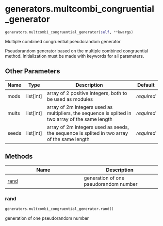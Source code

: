 # generators.multcombi_congruential_generator { #sim_2024.generators.multcombi_congruential_generator }

```python
generators.multcombi_congruential_generator(self, **kwargs)
```

Multiple combined congruential pseudorandom generator

Pseudorandom generator based on the multiple combined congruential method.
Initialization must be made with keywords for all parameters.

## Other Parameters {.doc-section .doc-section-other-parameters}

| Name   | Type        | Description                                                                                       | Default    |
|--------|-------------|---------------------------------------------------------------------------------------------------|------------|
| mods   | list\[int\] | array of 2 positive integers, both to be used as modules                                          | _required_ |
| mults  | list\[int\] | array of 2m integers used as multipliers, the sequence is splited in two array of the same length | _required_ |
| seeds  | list\[int\] | array of 2m integers used as seeds, the sequence is splited in two array of the same length       | _required_ |

## Methods

| Name | Description |
| --- | --- |
| [rand](#sim_2024.generators.multcombi_congruential_generator.rand) | generation of one pseudorandom number |

### rand { #sim_2024.generators.multcombi_congruential_generator.rand }

```python
generators.multcombi_congruential_generator.rand()
```

generation of one pseudorandom number